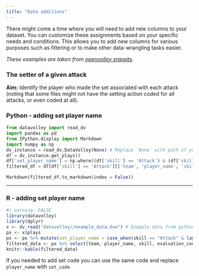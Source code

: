 ```yaml
---
title: "Data additions"
---
```


There might come a time where you will need to add new columns to your dataset. You can customize these assignments based on your specific needs and conditions. This allows you to add new columns for various purposes such as filtering or to make other data-wrangling tasks easier.

*These examples are taken from [openvolley snippits](https://snippets.openvolley.org/data-augmentation.html).*

### The setter of a given attack

**Aim:** Identify the player who made the set associated with each attack (noting that some files might not have the setting action coded for all attacks, or even coded at all).

### Python - adding set player name

```python
from datavolley import read_dv
import pandas as pd
from IPython.display import Markdown
import numpy as np
dv_instance = read_dv.DataVolley(None) # Replace `None` with path of your dvw file 
df = dv_instance.get_plays()
df['set_player_name'] = np.where((df['skill'] == 'Attack') & (df['skill'].shift(1) == 'Set') & (df['team'] == df['team'].shift(1)), df['player_name'].shift(1), np.nan)
filtered_df = df[df['skill'] == 'Attack'][['team', 'player_name', 'skill', 'evaluation_code', 'set_player_name']].head(5)

Markdown(filtered_df.to_markdown(index = False))
```

------------------------------------------------------------------------

### R - adding set player name

```r
#| warning: FALSE
library(datavolley)
library(dplyr)
x <- dv_read("datavolley//example_data.dvw") # Example data from python
px <- x$plays
px <- px %>% mutate(set_player_name = case_when(skill == "Attack" & lag(skill) == "Set" & team == lag(team) ~ lag(player_name)))
filtered_data <- px %>% select(team, player_name, skill, evaluation_code, set_player_name) %>% filter(skill == 'Attack') %>% head(5)
knitr::kable(filtered_data)
```

If you needed to add set code you can use the same code and replace `player_name` with `set_code`